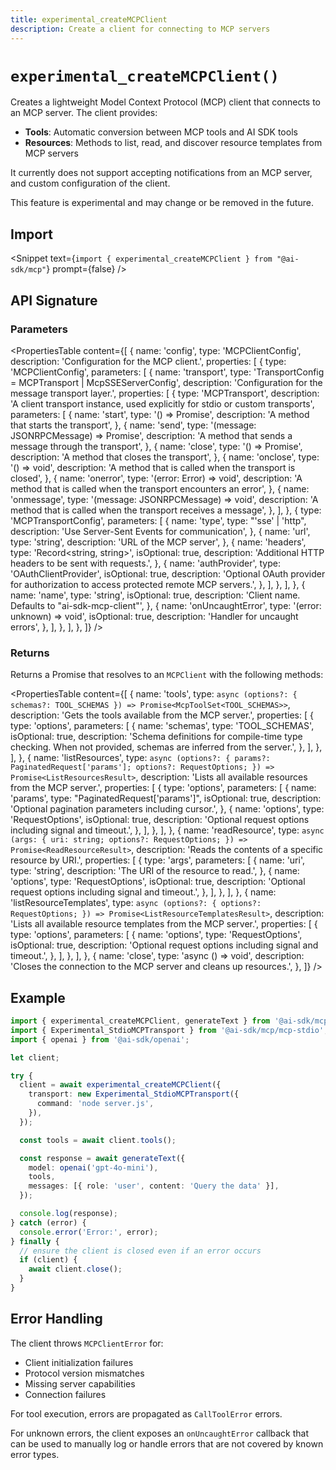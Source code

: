 ```yaml
---
title: experimental_createMCPClient
description: Create a client for connecting to MCP servers
---
```


# `experimental_createMCPClient()`

Creates a lightweight Model Context Protocol (MCP) client that connects to an MCP server. The client provides:

- **Tools**: Automatic conversion between MCP tools and AI SDK tools
- **Resources**: Methods to list, read, and discover resource templates from MCP servers

It currently does not support accepting notifications from an MCP server, and custom configuration of the client.

This feature is experimental and may change or be removed in the future.

## Import

<Snippet
  text={`import { experimental_createMCPClient } from "@ai-sdk/mcp"`}
  prompt={false}
/>

## API Signature

### Parameters

<PropertiesTable
  content={[
    {
      name: 'config',
      type: 'MCPClientConfig',
      description: 'Configuration for the MCP client.',
      properties: [
        {
          type: 'MCPClientConfig',
          parameters: [
            {
              name: 'transport',
              type: 'TransportConfig = MCPTransport | McpSSEServerConfig',
              description: 'Configuration for the message transport layer.',
              properties: [
                {
                  type: 'MCPTransport',
                  description:
                    'A client transport instance, used explicitly for stdio or custom transports',
                  parameters: [
                    {
                      name: 'start',
                      type: '() => Promise<void>',
                      description: 'A method that starts the transport',
                    },
                    {
                      name: 'send',
                      type: '(message: JSONRPCMessage) => Promise<void>',
                      description:
                        'A method that sends a message through the transport',
                    },
                    {
                      name: 'close',
                      type: '() => Promise<void>',
                      description: 'A method that closes the transport',
                    },
                    {
                      name: 'onclose',
                      type: '() => void',
                      description:
                        'A method that is called when the transport is closed',
                    },
                    {
                      name: 'onerror',
                      type: '(error: Error) => void',
                      description:
                        'A method that is called when the transport encounters an error',
                    },
                    {
                      name: 'onmessage',
                      type: '(message: JSONRPCMessage) => void',
                      description:
                        'A method that is called when the transport receives a message',
                    },
                  ],
                },
                {
                  type: 'MCPTransportConfig',
                  parameters: [
                    {
                      name: 'type',
                      type: "'sse' | 'http",
                      description: 'Use Server-Sent Events for communication',
                    },
                    {
                      name: 'url',
                      type: 'string',
                      description: 'URL of the MCP server',
                    },
                    {
                      name: 'headers',
                      type: 'Record<string, string>',
                      isOptional: true,
                      description:
                        'Additional HTTP headers to be sent with requests.',
                    },
                    {
                      name: 'authProvider',
                      type: 'OAuthClientProvider',
                      isOptional: true,
                      description:
                        'Optional OAuth provider for authorization to access protected remote MCP servers.',
                    },
                  ],
                },
              ],
            },
            {
              name: 'name',
              type: 'string',
              isOptional: true,
              description: 'Client name. Defaults to "ai-sdk-mcp-client"',
            },
            {
              name: 'onUncaughtError',
              type: '(error: unknown) => void',
              isOptional: true,
              description: 'Handler for uncaught errors',
            },
          ],
        },
      ],
    },
  ]}
/>

### Returns

Returns a Promise that resolves to an `MCPClient` with the following methods:

<PropertiesTable
  content={[
    {
      name: 'tools',
      type: `async (options?: {
        schemas?: TOOL_SCHEMAS
      }) => Promise<McpToolSet<TOOL_SCHEMAS>>`,
      description: 'Gets the tools available from the MCP server.',
      properties: [
        {
          type: 'options',
          parameters: [
            {
              name: 'schemas',
              type: 'TOOL_SCHEMAS',
              isOptional: true,
              description:
                'Schema definitions for compile-time type checking. When not provided, schemas are inferred from the server.',
            },
          ],
        },
      ],
    },
    {
      name: 'listResources',
      type: `async (options?: {
        params?: PaginatedRequest['params'];
        options?: RequestOptions;
      }) => Promise<ListResourcesResult>`,
      description: 'Lists all available resources from the MCP server.',
      properties: [
        {
          type: 'options',
          parameters: [
            {
              name: 'params',
              type: "PaginatedRequest['params']",
              isOptional: true,
              description: 'Optional pagination parameters including cursor.',
            },
            {
              name: 'options',
              type: 'RequestOptions',
              isOptional: true,
              description:
                'Optional request options including signal and timeout.',
            },
          ],
        },
      ],
    },
    {
      name: 'readResource',
      type: `async (args: {
        uri: string;
        options?: RequestOptions;
      }) => Promise<ReadResourceResult>`,
      description: 'Reads the contents of a specific resource by URI.',
      properties: [
        {
          type: 'args',
          parameters: [
            {
              name: 'uri',
              type: 'string',
              description: 'The URI of the resource to read.',
            },
            {
              name: 'options',
              type: 'RequestOptions',
              isOptional: true,
              description:
                'Optional request options including signal and timeout.',
            },
          ],
        },
      ],
    },
    {
      name: 'listResourceTemplates',
      type: `async (options?: {
        options?: RequestOptions;
      }) => Promise<ListResourceTemplatesResult>`,
      description:
        'Lists all available resource templates from the MCP server.',
      properties: [
        {
          type: 'options',
          parameters: [
            {
              name: 'options',
              type: 'RequestOptions',
              isOptional: true,
              description:
                'Optional request options including signal and timeout.',
            },
          ],
        },
      ],
    },
    {
      name: 'close',
      type: 'async () => void',
      description:
        'Closes the connection to the MCP server and cleans up resources.',
    },
  ]}
/>

## Example

```typescript
import { experimental_createMCPClient, generateText } from '@ai-sdk/mcp';
import { Experimental_StdioMCPTransport } from '@ai-sdk/mcp/mcp-stdio';
import { openai } from '@ai-sdk/openai';

let client;

try {
  client = await experimental_createMCPClient({
    transport: new Experimental_StdioMCPTransport({
      command: 'node server.js',
    }),
  });

  const tools = await client.tools();

  const response = await generateText({
    model: openai('gpt-4o-mini'),
    tools,
    messages: [{ role: 'user', content: 'Query the data' }],
  });

  console.log(response);
} catch (error) {
  console.error('Error:', error);
} finally {
  // ensure the client is closed even if an error occurs
  if (client) {
    await client.close();
  }
}
```

## Error Handling

The client throws `MCPClientError` for:

- Client initialization failures
- Protocol version mismatches
- Missing server capabilities
- Connection failures

For tool execution, errors are propagated as `CallToolError` errors.

For unknown errors, the client exposes an `onUncaughtError` callback that can be used to manually log or handle errors that are not covered by known error types.
